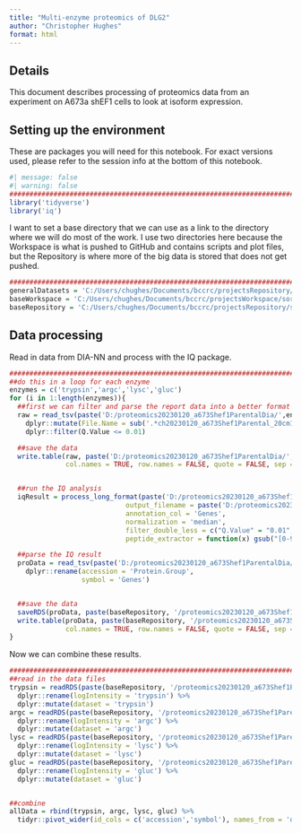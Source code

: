 ```yaml
---
title: "Multi-enzyme proteomics of DLG2"
author: "Christopher Hughes"
format: html
---
```


## Details

This document describes processing of proteomics data from an experiment on A673a shEF1 cells to look at isoform expression.

## Setting up the environment

These are packages you will need for this notebook. For exact versions used, please refer to the session info at the bottom of this notebook.

```r
#| message: false
#| warning: false
##########################################################################################
library('tidyverse')
library('iq')
```

I want to set a base directory that we can use as a link to the directory where we will do most of the work. I use two directories here because the Workspace is what is pushed to GitHub and contains scripts and plot files, but the Repository is where more of the big data is stored that does not get pushed.

```r
##########################################################################################
generalDatasets = 'C:/Users/chughes/Documents/bccrc/projectsRepository/generalDatasets'
baseWorkspace = 'C:/Users/chughes/Documents/bccrc/projectsWorkspace/sorensenLab/relatedToDlg2'
baseRepository = 'C:/Users/chughes/Documents/bccrc/projectsRepository/sorensenLab/relatedToDlg2'
```

## Data processing

Read in data from DIA-NN and process with the IQ package.

```r
##########################################################################################
##do this in a loop for each enzyme
enzymes = c('trypsin','argc','lysc','gluc')
for (i in 1:length(enzymes)){
  ##first we can filter and parse the report data into a better format for IQ
  raw = read_tsv(paste('D:/proteomics20230120_a673Shef1ParentalDia/',enzymes[i],'/report.tsv',sep=''), show_col_types = FALSE) %>%
    dplyr::mutate(File.Name = sub('.*ch20230120_a673Shef1Parental_20cm150um19um_(.*)_dia.*\\.mzML', '\\1', File.Name)) %>%
    dplyr::filter(Q.Value <= 0.01)

  ##save the data
  write.table(raw, paste('D:/proteomics20230120_a673Shef1ParentalDia/',enzymes[i],'reportParsed.tsv',sep=''), 
              col.names = TRUE, row.names = FALSE, quote = FALSE, sep = '\t')


  ##run the IQ analysis
  iqResult = process_long_format(paste('D:/proteomics20230120_a673Shef1ParentalDia/',enzymes[i],'reportParsed.tsv',sep=''), 
                             output_filename = paste('D:/proteomics20230120_a673Shef1ParentalDia/',enzymes[i],'reportParsedIqQuant.tsv'),
                             annotation_col = 'Genes',
                             normalization = 'median',
                             filter_double_less = c("Q.Value" = "0.01", "PG.Q.Value" = "0.01"),
                             peptide_extractor = function(x) gsub("[0-9].*$", "", x))

  ##parse the IQ result
  proData = read_tsv(paste('D:/proteomics20230120_a673Shef1ParentalDia/',enzymes[i],'reportParsedIqQuant.tsv'), show_col_types = FALSE) %>%
    dplyr::rename(accession = 'Protein.Group',
                  symbol = 'Genes')


  ##save the data
  saveRDS(proData, paste(baseRepository, '/proteomics20230120_a673Shef1ParentalDia/datasetOutputs/dataset_processed',enzymes[i],'TotalProteome.rds', sep = ''))
  write.table(proData, paste(baseRepository, '/proteomics20230120_a673Shef1ParentalDia/datasetOutputs/dataset_processed',enzymes[i],'TotalProteome.tsv', sep = ''), 
              col.names = TRUE, row.names = FALSE, quote = FALSE, sep = '\t')
}
```

Now we can combine these results.

```r
##########################################################################################
##read in the data files
trypsin = readRDS(paste(baseRepository, '/proteomics20230120_a673Shef1ParentalDia/datasetOutputs/dataset_processedtrypsinTotalProteome.rds', sep = '')) %>%
  dplyr::rename(logIntensity = 'trypsin') %>%
  dplyr::mutate(dataset = 'trypsin')
argc = readRDS(paste(baseRepository, '/proteomics20230120_a673Shef1ParentalDia/datasetOutputs/dataset_processedargcTotalProteome.rds', sep = '')) %>%
  dplyr::rename(logIntensity = 'argc') %>%
  dplyr::mutate(dataset = 'argc')
lysc = readRDS(paste(baseRepository, '/proteomics20230120_a673Shef1ParentalDia/datasetOutputs/dataset_processedlyscTotalProteome.rds', sep = '')) %>%
  dplyr::rename(logIntensity = 'lysc') %>%
  dplyr::mutate(dataset = 'lysc')
gluc = readRDS(paste(baseRepository, '/proteomics20230120_a673Shef1ParentalDia/datasetOutputs/dataset_processedglucTotalProteome.rds', sep = '')) %>%
  dplyr::rename(logIntensity = 'gluc') %>%
  dplyr::mutate(dataset = 'gluc')


##combine
allData = rbind(trypsin, argc, lysc, gluc) %>%
  tidyr::pivot_wider(id_cols = c('accession','symbol'), names_from = 'dataset', values_from = c('n_fragments','n_peptides','logIntensity'))
```







